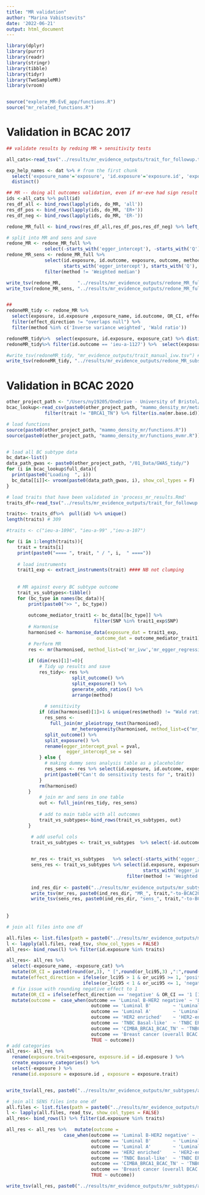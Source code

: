 ```yaml
---
title: "MR validation"
author: "Marina Vabistsevits"
date: '2022-06-21'
output: html_document
---
```


```r

library(dplyr)
library(purrr)
library(readr)
library(stringr)
library(tibble)
library(tidyr)
library(TwoSampleMR)
library(vroom)


source("explore_MR-EvE_app/functions.R")
source("mr_related_functions.R")
```

# Validation in BCAC 2017

```r
## validate results by redoing MR + sensitivity tests

all_cats<-read_tsv("../results/mr_evidence_outputs/trait_for_followup.tsv") # created in 03 (309 traits)

exp_help_names <- dat %>% # from the first chunk
  select('exposure_name'='exposure', 'id.exposure'='exposure.id', 'exposure_cat') %>% 
  distinct()

## MR -- doing all outcomes validation, even if mr-eve had sign result only for one or two types
ids <-all_cats %>% pull(id)
res_df_all <- bind_rows(lapply(ids, do_MR, 'all')) 
res_df_pos <- bind_rows(lapply(ids, do_MR, 'ER+')) 
res_df_neg <- bind_rows(lapply(ids, do_MR, 'ER-'))

redone_MR_full <- bind_rows(res_df_all,res_df_pos,res_df_neg) %>% left_join(exp_help_names)

# split into MR and sens and save
redone_MR <- redone_MR_full %>% 
              select(-starts_with('egger_intercept'), -starts_with('Q'))
redone_MR_sens <- redone_MR_full %>% 
              select(id.exposure, id.outcome, exposure, outcome, method, nsnp,
                     starts_with('egger_intercept'), starts_with('Q'), exposure_name, exposure_cat) %>% 
              filter(method != 'Weighted median')

write_tsv(redone_MR,      "../results/mr_evidence_outputs/redone_MR_fulloutput.tsv")
write_tsv(redone_MR_sens, "../results/mr_evidence_outputs/redone_MR_fulloutput_sens.tsv")


##
redoneMR_tidy <- redone_MR %>%  
  select(exposure, id.exposure ,exposure_name, id.outcome, OR_CI, effect_direction , nsnp, method, exposure_cat) %>% 
  filter(effect_direction != "overlaps null") %>% 
  filter(method %in% c('Inverse variance weighted', 'Wald ratio'))

redoneMR_tidy%>%  select(exposure, id.exposure, exposure_cat) %>% distinct() %>% count(exposure_cat)#total
redoneMR_tidy%>% filter(id.outcome == 'ieu-a-1127') %>%  select(exposure, id.exposure, exposure_cat) %>% distinct() %>% count(exposure_cat) # selected outcome

#write_tsv(redoneMR_tidy, "mr_evidence_outputs/trait_manual_ivw.tsv") #### OLD NAME
write_tsv(redoneMR_tidy, "../results/mr_evidence_outputs/redone_MR_subsetoutput_ivw.tsv") ### this is used in mediator validation

```


# Validation in BCAC 2020


```r
other_project_path <- "/Users/ny19205/OneDrive - University of Bristol/Documents - OneDrive/Mini-project4/"
bcac_lookup<-read_csv(paste0(other_project_path, "mammo_density_mr/metadata/data_lookup_BCAC.csv")) %>% 
              filter(trait != "BRCA1_TN") %>% filter(is.na(mr.base.id))

# load functions
source(paste0(other_project_path, "mammo_density_mr/functions.R"))
source(paste0(other_project_path, "mammo_density_mr/functions_mvmr.R"))


# load all BC subtype data
bc_data<-list()
data_path_gwas <- paste0(other_project_path, "/01_Data/GWAS_tidy/")
for (i in bcac_lookup$full_data){
  print(paste0("Loading  ", i))
  bc_data[[i]]<- vroom(paste0(data_path_gwas, i), show_col_types = F) 
}
```

```r

# load traits that have been validated in 'process_mr_results.Rmd'
traits_df<-read_tsv("../results/mr_evidence_outputs/trait_for_followup.tsv") # created in 03 .. (309 traits)

traits<- traits_df%>%  pull(id) %>% unique()
length(traits) # 309

#traits <- c("ieu-a-1096", "ieu-a-99" ,"ieu-a-107")
```


```r

for (i in 1:length(traits)){
    trait = traits[i]
    print(paste0("==== ", trait, " / ", i,  " ===="))
  
    # load instruments
    trait1_exp <- extract_instruments(trait) #### NB not clumping
  
  
    # MR against every BC subtype outcome
    trait_vs_subtypes<-tibble()
    for (bc_type in names(bc_data)){
        print(paste0(">> ", bc_type))
   
        outcome_mediator_trait1 <- bc_data[[bc_type]] %>%
                                filter(SNP %in% trait1_exp$SNP)
        # Harmonise 
        harmonised <- harmonise_data(exposure_dat = trait1_exp, 
                                 outcome_dat = outcome_mediator_trait1)
        # Perform MR
        res <- mr(harmonised, method_list=c('mr_ivw','mr_egger_regression','mr_weighted_median', 'mr_wald_ratio')) 
        
        if (dim(res)[1]!=0){
            # Tidy up results and save
            res_tidy<- res %>%
                        split_outcome() %>% 
                        split_exposure() %>% 
                        generate_odds_ratios() %>% 
                        arrange(method)
            
              # sensitivity
            if (dim(harmonised)[1]>1 & unique(res$method) != "Wald ratio"){
              res_sens <-
                full_join(mr_pleiotropy_test(harmonised),
                        mr_heterogeneity(harmonised, method_list=c("mr_egger_regression", "mr_ivw"))) %>% 
              split_outcome() %>%
              split_exposure() %>% 
              rename(egger_intercept_pval = pval,
                      egger_intercept_se = se)
            } else {
              # making dummy sens analysis table as a placeholder
              res_sens <- res %>% select(id.exposure, id.outcome, exposure, outcome, nsnp) %>% distinct() %>% mutate(method = "NO SENSITIVITY")
              print(paste0("Can't do sensitivity tests for ", trait))
            }
            rm(harmonised)
        }  
            # join mr and sens in one table
            out <- full_join(res_tidy, res_sens)
            
            # add to main table with all outcomes
            trait_vs_subtypes<-bind_rows(trait_vs_subtypes, out)
        }

         # add useful cols
         trait_vs_subtypes <- trait_vs_subtypes  %>% select(-id.outcome) %>% distinct()

         
         mr_res <- trait_vs_subtypes   %>% select(-starts_with('egger_intercept'), -starts_with('Q'))
         sens_res <- trait_vs_subtypes %>% select(id.exposure, exposure, outcome, method, nsnp,
                                                  starts_with('egger_intercept'), starts_with('Q'), ) %>% 
                                            filter(method != 'Weighted median')
         
         ind_res_dir <- paste0("../results/mr_evidence_outputs/mr_subtypes/per_exposure/")
         write_tsv(mr_res, paste0(ind_res_dir, "MR_", trait,"-to-BCAC2020_subtypes.tsv" ))
         write_tsv(sens_res, paste0(ind_res_dir, "sens_", trait,"-to-BCAC2020_subtypes.tsv" ))
          
           
} 

```


```r
# join all files into one df

all.files <- list.files(path = paste0("../results/mr_evidence_outputs/mr_subtypes/per_exposure/"), pattern = paste0("^MR*"), full.names = T)
l <- lapply(all.files, read_tsv, show_col_types = FALSE)
all_res<- bind_rows(l) %>% filter(id.exposure %in% traits)

all_res<- all_res %>% 
  select(-exposure_name, -exposure_cat) %>% 
  mutate(OR_CI = paste0(round(or,3), " [",round(or_lci95,3) ,":",round(or_uci95,3), "]")) %>% 
  mutate(effect_direction = ifelse(or_lci95 > 1 & or_uci95 >= 1, 'positive',
                            ifelse(or_lci95 < 1 & or_uci95 <= 1, 'negative', 'overlaps null'))) %>% 
  # fix issue with rounding negative effect to 1 
  mutate(OR_CI = ifelse(effect_direction == 'negative' & OR_CI == '1 [1:1]', "0.99 [0.99:0.99]", OR_CI)) %>% 
  mutate(outcome =  case_when(outcome == 'Luminal B-HER2 negative' ~ 'LuminalB1 ER+PR+HER-',
                               outcome == 'Luminal B'        ~ 'LuminalB2 ER+PR+HER+',
                               outcome == 'Luminal A'        ~ 'LuminalA ER+PR+HER-',
                               outcome == 'HER2 enriched'    ~ 'HER2-enriched ER-PR-HER+',
                               outcome == 'TNBC Basal-like'  ~ 'TNBC ER-PR-HER-',
                               outcome == 'CIMBA_BRCA1_BCAC_TN' ~ 'TNBC_BRCA1 ER-PR-HER-',
                               outcome == 'Breast cancer (overall BCAC 2020)' ~ 'Breast cancer BCAC 2020',
                               TRUE ~ outcome))
# add categories
all_res<- all_res %>% 
  rename(exposure.trait=exposure, exposure.id = id.exposure ) %>%
  create_exposure_categories() %>% 
  select(-exposure ) %>% 
  rename(id.exposure = exposure.id , exposure = exposure.trait)


write_tsv(all_res, paste0("../results/mr_evidence_outputs/mr_subtypes/all_traits_MR_vs_BCAC2020.tsv"))
```



```r
# join all SENS files into one df
all.files <- list.files(path = paste0("../results/mr_evidence_outputs/mr_subtypes/per_exposure"), pattern = paste0("^sens*"), full.names = T)
l <- lapply(all.files, read_tsv, show_col_types = FALSE)
all_res<- bind_rows(l) %>% filter(id.exposure %in% traits)

all_res <- all_res %>%   mutate(outcome =
                     case_when(outcome == 'Luminal B-HER2 negative' ~ 'LuminalB1 ER+PR+HER-',
                               outcome == 'Luminal B'        ~ 'LuminalB2 ER+PR+HER+',
                               outcome == 'Luminal A'        ~ 'LuminalA ER+PR+HER-',
                               outcome == 'HER2 enriched'    ~ 'HER2-enriched ER-PR-HER+',
                               outcome == 'TNBC Basal-like'  ~ 'TNBC ER-PR-HER-',
                               outcome == 'CIMBA_BRCA1_BCAC_TN' ~ 'TNBC_BRCA1 ER-PR-HER-',
                               outcome == 'Breast cancer (overall BCAC 2020)' ~ 'Breast cancer BCAC 2020',
                               TRUE ~ outcome))

write_tsv(all_res, paste0("../results/mr_evidence_outputs/mr_subtypes/all_traits_sensMR_vs_BCAC2020.tsv"))
```





